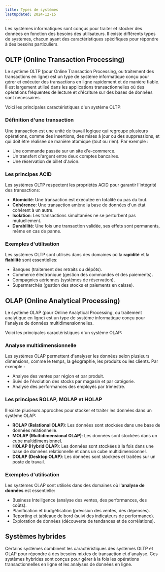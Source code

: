 ```yaml
---
title: Types de systèmes
lastUpdated: 2024-12-15
---
```


Les systèmes informatiques sont conçus pour traiter et stocker des données en fonction des besoins des utilisateurs.
Il existe différents types de systèmes, chacun ayant des caractéristiques spécifiques pour répondre à des besoins particuliers.

## OLTP (Online Transaction Processing)

Le système OLTP (pour Online Transaction Processing, ou traitement des transactions en ligne)
est un type de système informatique conçu pour gérer et exécuter des transactions en ligne rapidement et de manière fiable.
Il est largement utilisé dans les applications transactionnelles où des opérations fréquentes de lecture et d'écriture sur des bases de données sont nécessaires.

Voici les principales caractéristiques d'un système OLTP:

### Définition d'une transaction

Une transaction est une unité de travail logique qui regroupe plusieurs opérations, comme des insertions, des mises à jour ou des suppressions, et qui doit être réalisée de manière atomique (tout ou rien). Par exemple :

- Une commande passée sur un site d'e-commerce.
- Un transfert d'argent entre deux comptes bancaires.
- Une réservation de billet d'avion.

### Les principes ACID

Les systèmes OLTP respectent les propriétés ACID pour garantir l'intégrité des transactions:

- **Atomicité**: Une transaction est exécutée en totalité ou pas du tout.
- **Cohérence**: Une transaction amène la base de données d'un état cohérent à un autre.
- **Isolation**: Les transactions simultanées ne se perturbent pas mutuellement.
- **Durabilité**: Une fois une transaction validée, ses effets sont permanents, même en cas de panne.

### Exemples d'utilisation

Les systèmes OLTP sont utilisés dans des domaines où la **rapidité** et la **fiabilité** sont essentielles:

- Banques (traitement des retraits ou dépôts).
- Commerce électronique (gestion des commandes et des paiements).
- Compagnies aériennes (systèmes de réservation).
- Supermarchés (gestion des stocks et paiements en caisse).

## OLAP (Online Analytical Processing)

Le système OLAP (pour Online Analytical Processing, ou traitement analytique en ligne)
est un type de système informatique conçu pour l'analyse de données multidimensionnelles.

Voici les principales caractéristiques d'un système OLAP:

### Analyse multidimensionnelle

Les systèmes OLAP permettent d'analyser les données selon plusieurs dimensions, comme le temps, la géographie, les produits ou les clients. Par exemple :

- Analyse des ventes par région et par produit.
- Suivi de l'évolution des stocks par magasin et par catégorie.
- Analyse des performances des employés par trimestre.

### Les principes ROLAP, MOLAP et HOLAP

Il existe plusieurs approches pour stocker et traiter les données dans un système OLAP:

- **ROLAP (Relational OLAP)**: Les données sont stockées dans une base de données relationnelle.
- **MOLAP (Multidimensional OLAP)**: Les données sont stockées dans un cube multidimensionnel.
- **HOLAP (Hybrid OLAP)**: Les données sont stockées à la fois dans une base de données relationnelle et dans un cube multidimensionnel.
- **DOLAP (Desktop OLAP)**: Les données sont stockées et traitées sur un poste de travail.

### Exemples d'utilisation

Les systèmes OLAP sont utilisés dans des domaines où l'**analyse de données** est essentielle:

- Business Intelligence (analyse des ventes, des performances, des coûts).
- Planification et budgétisation (prévision des ventes, des dépenses).
- Reporting et tableaux de bord (suivi des indicateurs de performance).
- Exploration de données (découverte de tendances et de corrélations).

## Systèmes hybrides

Certains systèmes combinent les caractéristiques des systèmes OLTP et OLAP pour répondre à des besoins mixtes de transaction et d'analyse.
Ces systèmes hybrides sont conçus pour gérer à la fois les opérations transactionnelles en ligne et les analyses de données en ligne.
